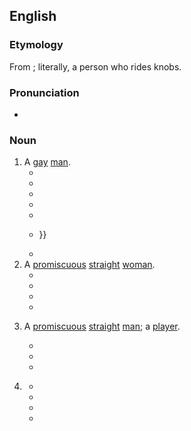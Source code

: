 {{also|knob-jockey}}
==English==

===Etymology===
From {{compound|en|knob|jockey}}; literally, a person who rides knobs.

===Pronunciation===
* {{audio|en|En-au-knob jockey.ogg|Audio (AU)}}

===Noun===
{{en-noun}} {{tlb|en|UK|vulgar|slang|derogatory}}

# A [[gay]] [[man]].
#* {{quote-book|en|year=2007| title=I, Lucifer: Finally, the Other Side of the Story|author=Glen Duncan | page=| passage=In fact maybe now's as good a time as any to tell you: if you're gay, you go to Hell. Doesn't matter what else you spend your time doing – painting the Sistine Chapel, for instance – '''knob-jockey'''? Down you go. (Lezzers are borderline; room for manoeuvres if they've done social work.) }}
#* {{quote-book|en|year=2009| title=Missing Presumed Dead|author=Arlene Hunt | page=| passage=A '''Knob Jockey''', was John's take. He was slender and moved in a series of jerks. He wore black skinny jeans, a Ramones Tshirt and Converse runners. }}
#* {{quote-book|en|year=2009| title=The Build Up |author=Phillip Gwynne | page=93| passage=You could call Julien a poof, a fag, a shirt-lifter or a '''knob jockey''', and he didn't mind but, for some reason he hated to be likened to a herbaceous plant of the genus Viola. 'You pansy,' said Dusty.}}
#* {{quote-book|en|year=2011| title=Accidentally Catty|author=Dakota Cassidy | page=| passage=Maybe he was in fact a '''knob jockey'''. He snatched a handful of Katie's lingerie in his palm and inhaled deeply. Well then. No. He wasn't gay.}}
#* {{quote-book|en|year=2014| title=Singing Home the Whale|author=Mandy Hager | page=| passage=''Poofter. Bum bandit. '''Knob jockey'''. Fag.'' The comments on YouTube left him in no doubt of what they thought — and, though he had no problem with gays (had several close friends that way inclined), he resented being labelled one merely because he'd cried.}}
#* {{quote-book|en|year=2014| title=Kelvin's Zero |author=Sead Mahmutefendić | page=27| passage=I can't fucking stand those sorts of men, but the biggest dope in all of this is me for letting myself fall in love with such a waste of space, '''knob-jockey''', lady-boy, the piercing pressed deeper into her brain, but she no longer felt like improvising and imagining what would be if it would only be, {{...}} }}
#* {{quote-book|en|year=2021| title=Bangkok Burning|author=Robin Newbold | page=| passage=He's right though, a queer, a nonce, shirt lifter, shit stabber, '''knob jockey''', uphill gardener, bender, homosexual.}}
# A [[promiscuous]] [[straight]] [[woman]].
#* {{quote-book|en|year=2010| title=Cityboy: Beer and Loathing in the Square Mile|author=Geraint Anderson | page=| passage=Christ, she is a '''knob jockey''' of the old school. She's had more pricks in her than a pub dartboard. }}
#* {{quote-book|en|year=2011| title=Men & Women|author=Paul Burston, ‎Karen Mcleod | page=| passage='I grab the rancid '''knob jockey''' by her filthy blonde locks and slap her hard across the face. She squeals and scrambles off the soiled sheets before falling into some stranger's groin—mouth open, naturally.'}}
#* {{quote-book|en|year=2015| title=Encore|author=Louise Lyons | page=| passage=Although reality was probably farther from my imagination than I suspected; after all, I was no '''knob jockey'''. That being said, I still felt like I'd had more than my fair share of lovers—none of whom turned out to be my Prince Charming.}}
#* {{quote-book|en|year=2019| title=Jim Dandy - A Justice Security Novel|author=T. M. Bilderback | page=| passage=If we have time, I need to divert to Los Angeles, and find out if Charlie Li is coming back to work.” Jessica frowned. “I haven't heard from him since he married that Hollywood '''knob jockey'''.” Charlie Li had married famous movie actress Carly Stewart a few weeks earlier. The job had been to guard the woman, who was a notorious drunk and drug user, from any would-be attackers.}}
# {{rfv-sense|en}} A [[promiscuous]] [[straight]] [[man]]; a [[player]].
#* {{quote-book|en|year=2019| title=Furry United Coalition #2|author=Eve Langlais | page=| passage=She also needed a certain '''knob jockey''' to leave her alone.}}
#* {{quote-book|en|year=2021| title=Three's A Crowd|author=Simon Booker | page=| passage='How are you?' he said. 'Pregnant. Thanks to a crap shag with a '''knob-jockey'''.'}}
#* {{quote-book|en|year=2022| title=Turmoil in Paradise: Trouble Shooter or Hitman|author=Mark Edmonds | page=| passage="And I'm going to guess," Gawler said, still not moving from his spot, "that you wankers get-off by beating up your women because it makes you feel better about your problem," he gestured to Johnny's crotch, “not much good as a '''knob jockey'''.” }}
# {{ng|Term of abuse.}} {{attn|en|This entry needs A LOT of work.}}
#* {{quote-book|en|year=2011| title=Reign on Cloud Nine|author=Dean Monet | page=118| passage=No worries '''knob jockey''', I will find you some work.}}
#* {{quote-book|en|year=2013| title=Life in Outer Space|author=Melissa Keil · | page=| passage=Maybe he fell into a vat of some kind of '''knob-jockey''' supervillain juice over the summer holidays. }}
#* {{quote-book|en|year=2018| title=Peaceful Freeman: A Story by a Peaceful Freeman on the Land|author=Michael Sinclair-Thomson | page=| passage=I was giving it to her like a stallion race horse on cocaine and Viagra. [Then someone knocked on the door, angry about it. Ultimately, the military police arrived.] I sat and calmly explained to the military men that I was minding my own business in my private residence when these harassing guys started to disrupt my evening. [...] Whilst the '''knob jockeys''' kept raring up, I just stayed cool and calm, [... Ultimately, realizing I was right, the senior military officer] went straight into a torrent of what sounded like a good telling off to this '''knob jockey''' in Wolof. It left the man seemingly emasculated, which he did deserve. [...] Driving out of the car park, I sarcastically gave the '''knob jockey''' a wave and said in a high-pitched sarcastic tone, “Bye, bye now. Stay safe.”}}
#* {{quote-book|en|year=2020| title=Re-run the Fun: My Life as Pat Sharp|author=Pat Sharp, ‎Darren Richman, ‎Luke Catterson | page=| passage=Children can be so cruel and he would delight in pronouncing 'disc jockey' as ''''knob jockey''''.}}
#: {{usex|en|Ruining a barbecue by burning the meat. You really are a complete '''knob jockey'''.}}